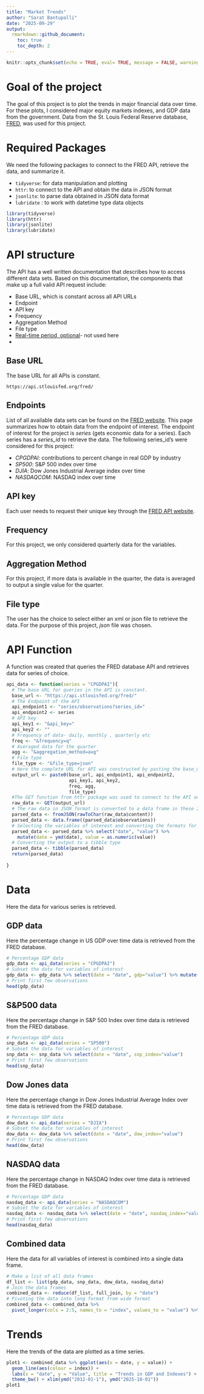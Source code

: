 ```yaml
---
title: "Market Trends"
author: "Sarat Bantupalli"
date: "2025-09-29"
output: 
  rmarkdown::github_document: 
    toc: true
    toc_depth: 2
---
```


```r
knitr::opts_chunk$set(echo = TRUE, eval= TRUE, message = FALSE, warning = FALSE)
```

# Goal of the project

The goal of this project is to plot the trends in major financial data over time. For these plots, I considered major equity markets indexes, and GDP data from the government. Data from the St. Louis Federal Reserve database, [FRED](https://fred.stlouisfed.org/), was used for this project. 

# Required Packages
We need the following packages to connect to the FRED API, retrieve the data, and summarize it.  

+ `tidyverse`: for data manipulation and plotting  
+ `httr`: to connect to the API and obtain the data in JSON format  
+ `jsonlite`: to parse data obtained in JSON data format  
+ `lubridate` : to work with datetime type data objects  

```r
library(tidyverse)
library(httr)
library(jsonlite)
library(lubridate)
```

# API structure 
The API has a well written documentation that describes how to access different data sets. Based on this documentation, the components that make up a full valid API request include:  

+ Base URL, which is constant across all API URLs  
+ Endpoint  
+ API key  
+ Frequency  
+ Aggregation Method  
+ File type  
+ [Real-time period, optional](https://fred.stlouisfed.org/docs/api/fred/realtime_period.html)- not used here  
+ 

## Base URL
The base URL for all APIs is constant.

`https://api.stlouisfed.org/fred/`

## Endpoints
List of all available data sets can be found on the [FRED website](https://fred.stlouisfed.org/docs/api/fred/#API). This page summarizes how to obtain data from the endpoint of interest. The endpoint of interest for the project is *series* (gets economic data for a series). Each series has a *series_id* to retrieve the data. The following series_id's were considered for this project:  

+ *CPGDPAI*: contributions to percent change in real GDP by industry  
+ *SP500*: S&P 500 index over time  
+ *DJIA*: Dow Jones Industrial Average index over time  
+ *NASDAQCOM*: NASDAQ index over time

## API key
Each user needs to request their unique key through the [FRED API website](https://fredaccount.stlouisfed.org/apikeys). 

## Frequency
For this project, we only considered quarterly data for the variables. 

## Aggregation Method
For this project, if more data is available in the quarter, the data is averaged to output a single value for the quarter.

## File type
The user has the choice to select either an xml or json file to retrieve the data. For the purpose of this project, *json* file was chosen. 


# API Function
A function was created that queries the FRED database API and retrieves data for series of choice.

```r
api_data <- function(series = "CPGDPAI"){
  # The base URL for queries in the API is constant.
  base_url <- "https://api.stlouisfed.org/fred/"
  # The Endpoint of the API
  api_endpoint1 <- "series/observations?series_id="
  api_endpoint2 <- series
  # API key
  api_key1 <- "&api_key="
  api_key2 <- ""
  # Frequency of data- daily, monthly , quarterly etc
  freq <- "&frequency=q"
  # Averaged data for the quarter
  agg <- "&aggregation_method=avg"
  # File type
  file_type <- "&file_type=json"
  # Here the complete URL for API was constructed by pasting the base_url and api_endpoint url with options
  output_url <- paste0(base_url, api_endpoint1, api_endpoint2, 
                       api_key1, api_key2,
                       freq, agg,
                       file_type)
  #The GET function from httr package was used to connect to the API and get the data 
  raw_data <- GET(output_url)
  # The raw data in JSON format is converted to a data frame in these 2 steps
  parsed_data <- fromJSON(rawToChar(raw_data$content))
  parsed_data <- data.frame((parsed_data$observations))
  # Selecting the variables of interest and converting the formats for the variables
  parsed_data <- parsed_data %>% select("date", "value") %>% 
    mutate(date = ymd(date), value = as.numeric(value))
  # Converting the output to a tibble type
  parsed_data <- tibble(parsed_data)
  return(parsed_data)
  
}


```


# Data
Here the data for various series is retrieved. 

## GDP data
Here the percentage change in US GDP over time data is retrieved from the FRED database.

```r
# Percentage GDP data
gdp_data <- api_data(series = "CPGDPAI")
# Subset the data for variables of interest
gdp_data <- gdp_data %>% select(date = "date", gdp="value") %>% mutate(gdp = gdp * 1000)
# Print first few observations
head(gdp_data)

```

## S&P500 data
Here the percentage change in S&P 500 Index over time data is retrieved from the FRED database.

```r
# Percentage GDP data
snp_data <- api_data(series = "SP500")
# Subset the data for variables of interest
snp_data <- snp_data %>% select(date = "date", snp_index="value")
# Print first few observations
head(snp_data)

```

## Dow Jones data
Here the percentage change in Dow Jones Industrial Average Index over time data is retrieved from the FRED database.

```r
# Percentage GDP data
dow_data <- api_data(series = "DJIA")
# Subset the data for variables of interest
dow_data <- dow_data %>% select(date = "date", dow_index="value")
# Print first few observations
head(dow_data)

```

## NASDAQ data
Here the percentage change in NASDAQ Index over time data is retrieved from the FRED database.

```r
# Percentage GDP data
nasdaq_data <- api_data(series = "NASDAQCOM")
# Subset the data for variables of interest
nasdaq_data <- nasdaq_data %>% select(date = "date", nasdaq_index="value")
# Print first few observations
head(nasdaq_data)

```

## Combined data
Here the data for all variables of interest is combined into a single data frame.

```r
# Make a list of all data frames
df_list <- list(gdp_data, snp_data, dow_data, nasdaq_data)
# Join the data frames
combined_data <- reduce(df_list, full_join, by = "date")
# Pivoting the data into long format from wide format
combined_data <- combined_data %>% 
  pivot_longer(cols = 2:5, names_to = "index", values_to = "value") %>% drop_na()
```

# Trends
Here the trends of the data are plotted as a time series.

```r
plot1 <- combined_data %>% ggplot(aes(x = date, y = value)) + 
  geom_line(aes(colour = index)) + 
  labs(x = "date", y = "Value", title = "Trends in GDP and Indexes") + 
  theme_bw() + xlim(ymd("2012-01-1"), ymd("2025-10-01"))
plot1

```






